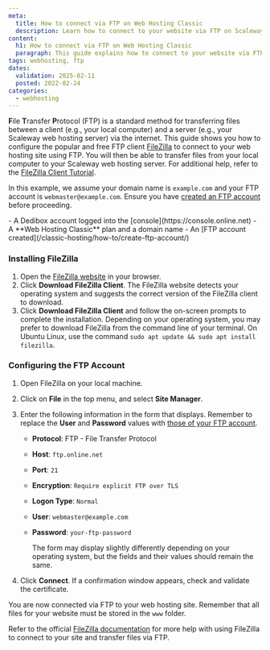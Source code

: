 ```yaml
---
meta:
  title: How to connect via FTP on Web Hosting Classic
  description: Learn how to connect to your website via FTP on Scaleway Web Hosting Classic using FileZilla.
content:
  h1: How to connect via FTP on Web Hosting Classic
  paragraph: This guide explains how to connect to your website via FTP using FileZilla on Scaleway Web Hosting Classic.
tags: webhosting, ftp
dates:
  validation: 2025-02-11
  posted: 2022-02-24
categories:
  - webhosting
---
```




<WebhostingOnline />

**F**ile **T**ransfer **P**rotocol (FTP) is a standard method for transferring files between a client (e.g., your local computer) and a server (e.g., your Scaleway web hosting server) via the internet. This guide shows you how to configure the popular and free FTP client [FileZilla](https://filezilla-project.org/) to connect to your web hosting site using FTP. You will then be able to transfer files from your local computer to your Scaleway web hosting server. For additional help, refer to the [FileZilla Client Tutorial](https://wiki.filezilla-project.org/FileZilla_Client_Tutorial_(en)).

In this example, we assume your domain name is `example.com` and your FTP account is `webmaster@example.com`. Ensure you have [created an FTP account](/classic-hosting/how-to/create-ftp-account/) before proceeding.

<Requirements />
- A Dedibox account logged into the [console](https://console.online.net)
- A **Web Hosting Classic** plan and a domain name
- An [FTP account created](/classic-hosting/how-to/create-ftp-account/)

### Installing FileZilla

1. Open the [FileZilla website](https://filezilla-project.org/) in your browser.
2. Click **Download FileZilla Client**.
    The FileZilla website detects your operating system and suggests the correct version of the FileZilla client to download.
3. Click **Download FileZilla Client** and follow the on-screen prompts to complete the installation.
    <Message type="tip">
      Depending on your operating system, you may prefer to download FileZilla from the command line of your terminal. On Ubuntu Linux, use the command `sudo apt update && sudo apt install filezilla`.
    </Message>

### Configuring the FTP Account

1. Open FileZilla on your local machine.
2. Click on **File** in the top menu, and select **Site Manager**.
3. Enter the following information in the form that displays. Remember to replace the **User** and **Password** values with [those of your FTP account](/classic-hosting/how-to/create-ftp-account/).
    <Lightbox image={image} alt="FileZilla New Site configuration" />

    - **Protocol**: FTP - File Transfer Protocol
    - **Host**: `ftp.online.net`
    - **Port**: `21`
    - **Encryption**: `Require explicit FTP over TLS`
    - **Logon Type**: `Normal`
    - **User**: `webmaster@example.com`
    - **Password**: `your-ftp-password`

      <Message type="note">
      The form may display slightly differently depending on your operating system, but the fields and their values should remain the same.
      </Message>
4. Click **Connect**. If a confirmation window appears, check and validate the certificate.
    <Lightbox image={image2} alt="SSL Certificate Confirmation" />

  You are now connected via FTP to your web hosting site. Remember that all files for your website must be stored in the `www` folder.

  Refer to the official [FileZilla documentation](https://wiki.filezilla-project.org/Documentation) for more help with using FileZilla to connect to your site and transfer files via FTP.
